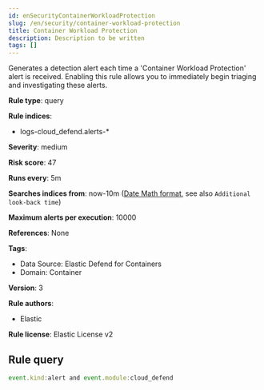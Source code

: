 ```yaml
---
id: enSecurityContainerWorkloadProtection
slug: /en/security/container-workload-protection
title: Container Workload Protection
description: Description to be written
tags: []
---
```


<div id="container-workload-protection"></div>

Generates a detection alert each time a 'Container Workload Protection' alert is received. Enabling this rule allows you to immediately begin triaging and investigating these alerts.

**Rule type**: query

**Rule indices**: 

* logs-cloud_defend.alerts-*

**Severity**: medium

**Risk score**: 47

**Runs every**: 5m

**Searches indices from**: now-10m ([Date Math format](((ref))/common-options.html#date-math), see also <DocLink id="enSecurityRulesUiCreate" section="set-the-rules-schedule">`Additional look-back time`</DocLink>)

**Maximum alerts per execution**: 10000

**References**: None

**Tags**: 

* Data Source: Elastic Defend for Containers
* Domain: Container

**Version**: 3

**Rule authors**: 

* Elastic

**Rule license**: Elastic License v2

## Rule query

```js
event.kind:alert and event.module:cloud_defend

```

